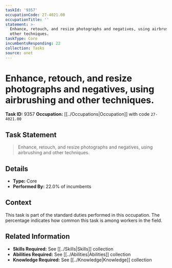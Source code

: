 ```yaml
---
taskId: '9357'
occupationCode: 27-4021.00
occupationTitle: ''
statement: >-
  Enhance, retouch, and resize photographs and negatives, using airbrushing and
  other techniques.
taskType: Core
incumbentsResponding: 22
collection: Tasks
source: onet
---
```

# Enhance, retouch, and resize photographs and negatives, using airbrushing and other techniques.

**Task ID:** 9357
**Occupation:** [[../Occupations|Occupation]] with code `27-4021.00`

## Task Statement

> Enhance, retouch, and resize photographs and negatives, using airbrushing and other techniques.

## Details

- **Type:** Core
- **Performed By:** 22.0% of incumbents

## Context

This task is part of the standard duties performed in this occupation. The percentage indicates how common this task is among workers in the field.

## Related Information

- **Skills Required:** See [[../Skills|Skills]] collection
- **Abilities Required:** See [[../Abilities|Abilities]] collection
- **Knowledge Required:** See [[../Knowledge|Knowledge]] collection
